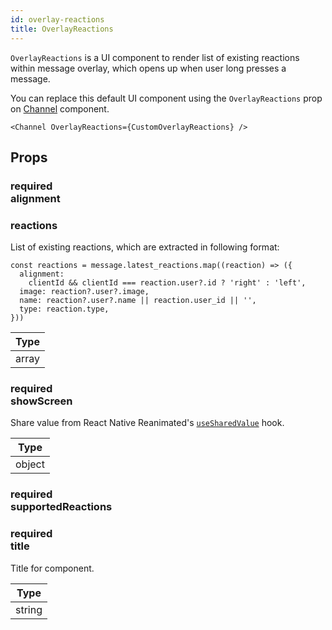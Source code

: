 ```yaml
---
id: overlay-reactions
title: OverlayReactions
---
```




`OverlayReactions` is a UI component to render list of existing reactions within message overlay, which opens up when user long presses a message.

You can replace this default UI component using the `OverlayReactions` prop on [Channel](../../core-components/channel) component.

```tsx
<Channel OverlayReactions={CustomOverlayReactions} />
```

## Props

### <div class="label required">required</div> **alignment** 

<Alignment />

### reactions

List of existing reactions, which are extracted in following format:

```tsx
const reactions = message.latest_reactions.map((reaction) => ({
  alignment:
    clientId && clientId === reaction.user?.id ? 'right' : 'left',
  image: reaction?.user?.image,
  name: reaction?.user?.name || reaction.user_id || '',
  type: reaction.type,
}))
```

| Type |
| - |
| array |

### <div class="label required">required</div> **showScreen**

Share value from React Native Reanimated's [`useSharedValue`](https://docs.swmansion.com/react-native-reanimated/docs/api/useSharedValue/) hook.

| Type |
| - |
| object |

### <div class="label required">required</div> **supportedReactions**

<SupportedReactions />

### <div class="label required">required</div> **title**

Title for component.

| Type |
| - |
| string |


